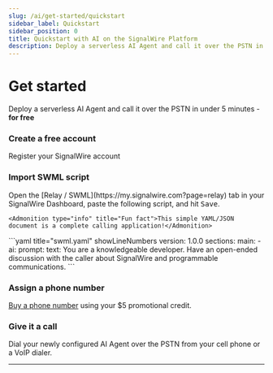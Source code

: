 ```yaml
---
slug: /ai/get-started/quickstart
sidebar_label: Quickstart
sidebar_position: 0
title: Quickstart with AI on the SignalWire Platform
description: Deploy a serverless AI Agent and call it over the PSTN in under 5 minutes - for free
---
```



# Get started

<Subtitle>Deploy a serverless AI Agent and call it over the PSTN in under 5 minutes - **for free**</Subtitle>

<Steps>

### Create a free account

Register your SignalWire account

### Import SWML script

<div class="row">
  <div class="col col--6">
    Open the [Relay / SWML](https://my.signalwire.com?page=relay) tab in your SignalWire Dashboard,
    paste the following script, and hit <kbd>Save</kbd>.

    <Admonition type="info" title="Fun fact">This simple YAML/JSON document is a complete calling application!</Admonition>
  </div>
  <div class="col col--6">
  ```yaml title="swml.yaml" showLineNumbers
  version: 1.0.0
  sections:
    main:
      - ai:
          prompt:
            text: You are a knowledgeable developer. Have an open-ended discussion with the caller about SignalWire and programmable communications.
  ```
  </div>
</div>

### Assign a phone number

[Buy a phone number](https://my.signalwire.com?page=relay) using your $5 promotional credit.

### Give it a call

Dial your newly configured AI Agent over the PSTN from your cell phone or a VoIP dialer.

</Steps>

---

<DocCardList />
